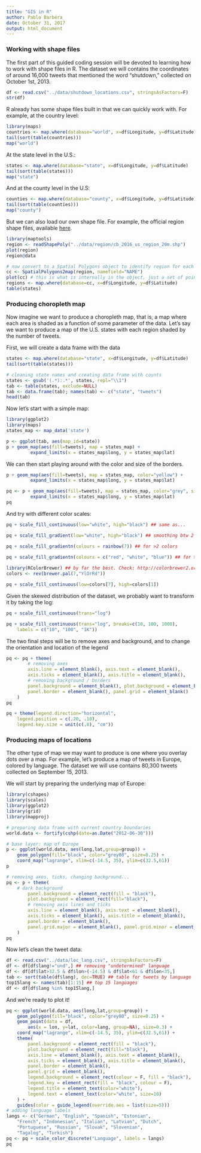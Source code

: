 ```yaml
---
title: "GIS in R"
author: Pablo Barbera
date: October 31, 2017
output: html_document
---
```


### Working with shape files

The first part of this guided coding session will be devoted to learning how to work with shape files in R. The dataset we will contains the coordinates of around 16,000 tweets that mentioned the word "shutdown," collected on October 1st, 2013.

```r
df <- read.csv("../data/shutdown_locations.csv", stringsAsFactors=F)
str(df)
```

R already has some shape files built in that we can quickly work with. For example, at the country level:

```r
library(maps)
countries <- map.where(database="world", x=df$Longitude, y=df$Latitude)
tail(sort(table(countries)))
map("world")
```

At the state level in the U.S.:


```r
states <- map.where(database="state", x=df$Longitude, y=df$Latitude)
tail(sort(table(states)))
map("state")
```

And at the county level in the U.S:

```r
counties <- map.where(database="county", x=df$Longitude, y=df$Latitude)
tail(sort(table(counties)))
map("county")
```

But we can also load our own shape file. For example, the official region shape files, available [here](https://www.census.gov/geo/maps-data/data/tiger-cart-boundary.html).

```r
library(maptools)
region <- readShapePoly("../data/region/cb_2016_us_region_20m.shp")
plot(region)
region@data

# now convert to a Spatial Polygons object to identify region for each point
cc <- SpatialPolygons2map(region, namefield="NAME")
plot(cc) # this is what is internally in the object, just a set of points!
regions <- map.where(database=cc, x=df$Longitude, y=df$Latitude)
table(states)

```

### Producing choropleth map

Now imagine we want to produce a choropleth map, that is, a map where each area is shaded as a function of some parameter of the data. Let's say we want to produce a map of the U.S. states with each region shaded by the number of tweets.

First, we will create a data frame with the data

```r
states <- map.where(database="state", x=df$Longitude, y=df$Latitude)
tail(sort(table(states)))

# cleaning state names and creating data frame with counts
states <- gsub('(.*):.*', states, repl="\\1")
tab <- table(states, exclude=NULL)
tab <- data.frame(tab); names(tab) <- c("state", "tweets")
head(tab)
```

Now let's start with a simple map:

```r
library(ggplot2)
library(maps)
states_map <- map_data('state')

p <- ggplot(tab, aes(map_id=state))
p + geom_map(aes(fill=tweets), map = states_map) +
         expand_limits(x = states_map$long, y = states_map$lat)

```

We can then start playing around with the color and size of the borders.

```r
p + geom_map(aes(fill=tweets), map = states_map, color="yellow") +
         expand_limits(x = states_map$long, y = states_map$lat)

pq <- p + geom_map(aes(fill=tweets), map = states_map, color="grey", size=.1) +
         expand_limits(x = states_map$long, y = states_map$lat)
pq

```

And try with different color scales:

```r
pq + scale_fill_continuous(low="white", high="black") ## same as...

pq + scale_fill_gradient(low="white", high="black") ## smoothing btw 2 colors

pq + scale_fill_gradientn(colours = rainbow(7)) ## for >2 colors

pq + scale_fill_gradientn(colours = c("red", "white", "blue")) ## for >2 colors
 
library(RColorBrewer) ## by far the best. Check: http://colorbrewer2.org/
colors <- rev(brewer.pal(7,"YlOrRd"))

pq + scale_fill_continuous(low=colors[7], high=colors[1])
```

Given the skewed distribution of the dataset, we probably want to transform it by taking the log:

```r
pq + scale_fill_continuous(trans="log")

pq + scale_fill_continuous(trans="log", breaks=c(10, 100, 1000),
    labels = c("10", "100", "1K"))
```

The two final steps will be to remove axes and background, and to change the orientation and location of the legend

```r
pq <- pq + theme(
        # removing axes
        axis.line = element_blank(), axis.text = element_blank(), 
        axis.ticks = element_blank(), axis.title = element_blank(),
        # removing background / borders
        panel.background = element_blank(), plot.background = element_blank(),
        panel.border = element_blank(), panel.grid = element_blank()
    )
pq
```

```r
pq + theme(legend.direction="horizontal", 
    legend.position = c(.20, .10),
    legend.key.size = unit(c(.8), "cm"))

```


### Producing maps of locations

The other type of map we may want to produce is one where you overlay dots over a map. For example, let's produce a map of tweets in Europe, colored by language. The dataset we will use contains 80,300 tweets collected on September 15, 2013.

We will start by preparing the underlying map of Europe:

```r
library(cshapes)
library(scales)
library(ggplot2)
library(grid)
library(mapproj)

# preparing data frame with current country boundaries
world.data <- fortify(cshp(date=as.Date("2012-06-30")))

# base layer: map of Europe
p <- ggplot(world.data, aes(long,lat,group=group)) + 
    geom_polygon(fill="black", color="grey80", size=0.25) +
    coord_map("lagrange", xlim=c(-14.5, 35), ylim=c(32.5,61))
p

# removing axes, ticks, changing background...
pq <- p + theme(
    # dark background
        panel.background = element_rect(fill = "black"),
        plot.background = element_rect(fill="black"),
        # removing axis lines and ticks
        axis.line = element_blank(), axis.text = element_blank(), 
        axis.ticks = element_blank(), axis.title = element_blank(), 
        panel.border = element_blank(), 
        panel.grid.major = element_blank(), panel.grid.minor = element_blank()
    )
pq
```

Now let's clean the tweet data:

```r
df <- read.csv("../data/loc_lang.csv", stringsAsFactors=F)
df <- df[df$lang!="und",] ## removing "undetermined" language
df <- df[df$lat>32.5 & df$lon>(-14.5) & df$lat<61 & df$lon<35,]
tab <- sort(table(df$lang), dec=TRUE) ## table for tweets by language
top15lang <- names(tab)[1:15] ## top 15 languages
df <- df[df$lang %in% top15lang,]
```

And we're ready to plot it!

```r
pq <- ggplot(world.data, aes(long,lat,group=group)) + 
    geom_polygon(fill="black", color="grey80", size=0.25) +
    geom_point(data = df, 
        aes(x = lon, y=lat, color=lang, group=NA), size=0.3) +
    coord_map("lagrange", xlim=c(-14.5, 35), ylim=c(32.5,61)) +
    theme(
        panel.background = element_rect(fill = "black"),
        plot.background = element_rect(fill="black"),
        axis.line = element_blank(), axis.text = element_blank(), 
        axis.ticks = element_blank(), axis.title = element_blank(), 
        panel.border = element_blank(), 
        panel.grid = element_blank(), 
        legend.background = element_rect(colour = F, fill = "black"),
        legend.key = element_rect(fill = "black", colour = F),
        legend.title = element_text(color="white"),
        legend.text = element_text(color="white", size=10)
    ) +
    guides(color = guide_legend(override.aes = list(size=5)))
# adding language labels
langs <- c("German", "English", "Spanish", "Estonian",
    "French", "Indonesian", "Italian", "Latvian", "Dutch",
    "Portuguese", "Russian", "Slovak", "Slovenian", 
    "Tagalog", "Turkish")
pq <- pq + scale_color_discrete("Language", labels = langs)
pq


```


